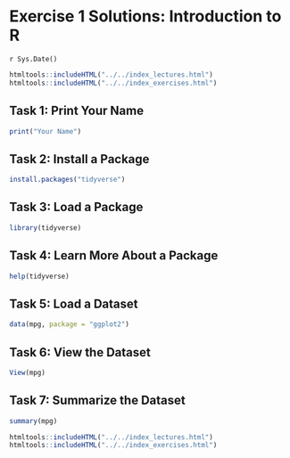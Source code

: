 # Exercise 1 Solutions: Introduction to R
`r Sys.Date()`

```r
htmltools::includeHTML("../../index_lectures.html")
htmltools::includeHTML("../../index_exercises.html")
```



## Task 1: Print Your Name

```r
print("Your Name")
```

## Task 2: Install a Package

```r
install.packages("tidyverse")
```

## Task 3: Load a Package

```r
library(tidyverse)
```

## Task 4: Learn More About a Package

```r
help(tidyverse)
```

## Task 5: Load a Dataset

```r
data(mpg, package = "ggplot2")
```

## Task 6: View the Dataset

```r
View(mpg)
```

## Task 7: Summarize the Dataset

```r
summary(mpg)
```



```r
htmltools::includeHTML("../../index_lectures.html")
htmltools::includeHTML("../../index_exercises.html")
```

